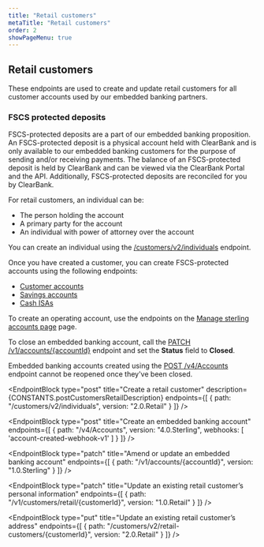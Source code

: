 ```yaml
---
title: "Retail customers"
metaTitle: "Retail customers"
order: 2
showPageMenu: true
---
```



## Retail customers

These endpoints are used to create and update retail customers for all customer accounts used by our embedded banking partners.

### FSCS protected deposits

FSCS-protected deposits are a part of our embedded banking proposition. An FSCS-protected deposit is a physical account held with ClearBank and is only available to our embedded banking customers for the purpose of sending and/or receiving payments. The balance of an FSCS-protected deposit is held by ClearBank and can be viewed via the ClearBank Portal and the API. Additionally, FSCS-protected deposits are reconciled for you by ClearBank.

For retail customers, an individual can be:
- The person holding the account
- A primary party for the account
- An individual with power of attorney over the account

You can create an individual using the [/customers/v2/individuals](#create-a-retail-customer) endpoint.

Once you have created a customer, you can create FSCS-protected accounts using the following endpoints:
- [Customer accounts](./business-banking-customer-accounts)
- [Savings accounts](./savings-accounts)
- [Cash ISAs](./flexible-cash-isa)

To create an operating account, use the endpoints on the [Manage sterling accounts page](../gbp-accounts/manage-accounts) page.

<Callout colour="blue">
To close an embedded banking account, call the <a href="#amend-or-update-an-embedded-banking-account">PATCH /v1/accounts/&#123;accountId&#125;</a> endpoint and set the <b>Status</b> field to <b>Closed</b>.

Embedded banking accounts created using the <a href="#create-an-embedded-banking-account">POST /v4/Accounts</a> endpoint cannot be reopened once they've been closed.
</Callout>


<EndpointBlock
  type="post"
  title="Create a retail customer"
  description={CONSTANTS.postCustomersRetailDescription}
  endpoints={[
    {
      path: "/customers/v2/individuals",
      version: "2.0.Retail"
    }
  ]}
/>

<EndpointBlock
  type="post"
  title="Create an embedded banking account"
  endpoints={[
    {
      path: "/v4/Accounts",
      version: "4.0.Sterling",
      webhooks: [
        'account-created-webhook-v1'
      ]
    }
  ]}
/>

<WebhookPlaceholder render='account-created-webhook-v1' />

<EndpointBlock
  type="patch"
  title="Amend or update an embedded banking account"
  endpoints={[
    {
      path: "/v1/accounts/{accountId}",
      version: "1.0.Sterling"
    }
  ]}
/>

<EndpointBlock
  type="patch"
  title="Update an existing retail customer’s personal information"
  endpoints={[
    {
      path: "/v1/customers/retail/{customerId}",
      version: "1.0.Retail"
    }
  ]}
/>



<EndpointBlock
  type="put"
  title="Update an existing retail customer’s address"
  endpoints={[
    {
      path: "/customers/v2/retail-customers/{customerId}",
      version: "2.0.Retail"
    }
  ]}
/>


